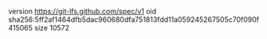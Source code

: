 version https://git-lfs.github.com/spec/v1
oid sha256:5ff2af1464dfb5dac960680dfa751813fdd11a059245267505c70f090f415065
size 10572
